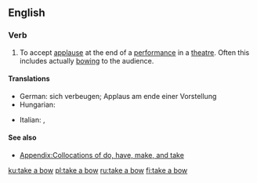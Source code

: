==English==

===Verb===
{{en-verb|head=[[take]] a [[bow]]|takes a bow|taking a bow|took a bow|taken a bow}}

# {{lb|en|idiomatic}} To accept [[applause]] at the end of a [[performance]] in a [[theatre]]. Often this includes actually [[bowing]] to the audience.

====Translations====
{{trans-top|to accept applause at the end of a performance}}
* German: sich verbeugen; Applaus am ende einer Vorstellung {{t+|de|akzeptieren}}
* Hungarian: {{t+|hu|meghajol}}
{{trans-mid}}
* Italian: {{t|it|inchinarsi}}, {{t+|it|fare}} {{t+|it|un}} {{t+|it|inchino}}
{{trans-bottom}}

====See also====
* [[Appendix:Collocations of do, have, make, and take]]

[[ku:take a bow]]
[[pl:take a bow]]
[[ru:take a bow]]
[[fi:take a bow]]